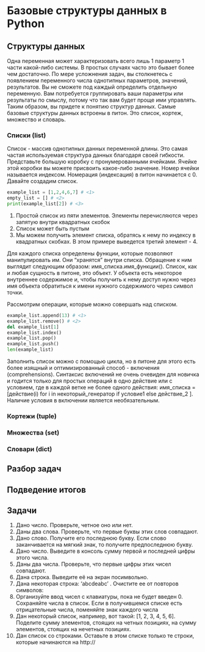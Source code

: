 # Базовые структуры данных в Python

## Структуры данных

Одна переменная может характеризовать всего лишь 1 параметр 1 части какой-либо системы. В простых случаях часто это бывает более чем достаточно. По мере усложнения задач, вы столкнетесь с появлением переменного числа однотипных параметров, значений, результатов. Вы не сможете под каждый определить отдельную переменную. Вам потребуется группировать ваши параметры или результаты по смыслу, потому что так вам будет проще ими управлять. Таким образом, вы придете к понятию структур данных. Самые базовые структуры данных встроены в питон. Это список, кортеж, множество и словарь.

### Списки (list)

Список - массив однотипных данных переменной длины. Это самая частая используемая структура данных благодаря своей гибкости. Представьте большую коробку с пронумерованными ячейками. Ячейке этой коробки вы можете присвоить какое-либо значение. Номер ячейки называется индексом. Номерация (индексация) в питон начинается с 0. Давайте создадим список.

``` python
example_list = [1,2,4,6,7] # <1>
empty_list = [] # <2>
print(example_list[2]) # <3>
```

1.  Простой список из пяти элементов. Элементы перечисляются через запятую внутри квадратных скобок
2.  Список может быть пустым
3.  Мы можем получить элемент списка, обратясь к нему по индексу в квадратных скобках. В этом примере выведется третий элемент - 4.

Для каждого списка определены функции, которые позволяют манипулировать им. Они "хранятся" внутри списка. Обращение к ним выглядит следующим образом: имя_списка.имя_функции(). Список, как и любая сущность в питоне, это объект. У объекта есть некоторое внутреннее содержимое и, чтобы получить к нему доступ нужно через имя объекта обратиться к имени нужного содержимого через символ точки.

Рассмотрим операции, которые можно совершать над списком.

``` python
example_list.append(13) # <1>
example_list.remove() # <2>
del example_list[1]
example_list.index()
example_list.pop()
example_list.push()
len(example_list)
```

Заполнить список можно с помощью цикла, но в питоне для этого есть более изящный и оптимизированный способ - включения (comprehensions). Синтаксис включений не очень очевиден для новичка и годится только для простых операций в одно действие или с условием, где в каждой ветке не более одного действия: имя\_списка = [действие(i) for i in некоторый\_генератор if условие1 else действие\_2 ]. Наличие условия в включении является необязательным.

### Кортежи (tuple)

### Множества (set)

### Словари (dict)

## Разбор задач

## Подведение итогов

## Задачи

1.  Дано число. Проверьте, четное оно или нет.
2.  Даны два слова. Проверьте, что первые буквы этих слов совпадают.
3.  Дано слово. Получите его последнюю букву. Если слово заканчивается на мягкий знак, то получите предпоследнюю букву.
4.  Дано число. Выведите в консоль сумму первой и последней цифры этого числа.
5.  Даны два числа. Проверьте, что первые цифры этих чисел совпадают.
6.  Дана строка. Выведите её на экран посимвольно.
7.  Дана некоторая строка: 'abcdeabc' . Очистите ее от повторов символов:
8.  Организуйте ввод чисел с клавиатуры, пока не будет введен 0. Сохраняйте числа в список. Если в получившемся списке есть отрицательные числа, поменяйте знак каждого числа
9.  Дан некоторый список, например, вот такой: \[1, 2, 3, 4, 5, 6\]. Поделите сумму элементов, стоящих на четных позициях, на сумму элементов, стоящих на нечетных позициях.
10. Дан список со строками. Оставьте в этом списке только те строки, которые начинаются на http://